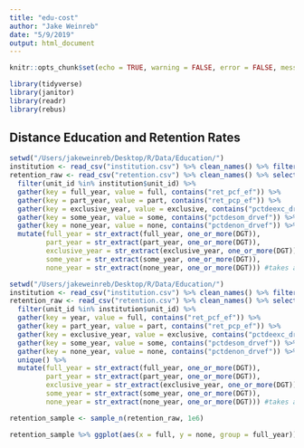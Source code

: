 ```yaml
---
title: "edu-cost"
author: "Jake Weinreb"
date: "5/9/2019"
output: html_document
---
```


```r
knitr::opts_chunk$set(echo = TRUE, warning = FALSE, error = FALSE, message = FALSE)
```

```r
library(tidyverse)
library(janitor)
library(readr)
library(rebus)
```

## Distance Education and Retention Rates

```r
setwd("/Users/jakeweinreb/Desktop/R/Data/Education/")
institution <- read_csv("institution.csv") %>% clean_names() %>% filter(instcat_hd2017 == 2)
retention_raw <- read_csv("retention.csv") %>% clean_names() %>% select(-x33) %>% 
  filter(unit_id %in% institution$unit_id) %>% 
  gather(key = full_year, value = full, contains("ret_pcf_ef")) %>% 
  gather(key = part_year, value = part, contains("ret_pcp_ef")) %>% 
  gather(key = exclusive_year, value = exclusive, contains("pctdeexc_drvef")) %>% 
  gather(key = some_year, value = some, contains("pctdesom_drvef")) %>% 
  gather(key = none_year, value = none, contains("pctdenon_drvef")) %>% 
  mutate(full_year = str_extract(full_year, one_or_more(DGT)),
         part_year = str_extract(part_year, one_or_more(DGT)),
         exclusive_year = str_extract(exclusive_year, one_or_more(DGT)),
         some_year = str_extract(some_year, one_or_more(DGT)),
         none_year = str_extract(none_year, one_or_more(DGT))) #takes a while (~10 mins)
```

```r
setwd("/Users/jakeweinreb/Desktop/R/Data/Education/")
institution <- read_csv("institution.csv") %>% clean_names() %>% filter(instcat_hd2017 == 2)
retention_raw <- read_csv("retention.csv") %>% clean_names() %>% select(-x33) %>% 
  filter(unit_id %in% institution$unit_id) %>% 
  gather(key = year, value = full, contains("ret_pcf_ef")) %>% 
  gather(key = part_year, value = part, contains("ret_pcp_ef")) %>% 
  gather(key = exclusive_year, value = exclusive, contains("pctdeexc_drvef")) %>% 
  gather(key = some_year, value = some, contains("pctdesom_drvef")) %>% 
  gather(key = none_year, value = none, contains("pctdenon_drvef")) %>% 
  unique() %>% 
  mutate(full_year = str_extract(full_year, one_or_more(DGT)),
         part_year = str_extract(part_year, one_or_more(DGT)),
         exclusive_year = str_extract(exclusive_year, one_or_more(DGT)),
         some_year = str_extract(some_year, one_or_more(DGT)),
         none_year = str_extract(none_year, one_or_more(DGT))) #takes a while (~10 mins)
```

```r
retention_sample <- sample_n(retention_raw, 1e6)
```

```r
retention_sample %>% ggplot(aes(x = full, y = none, group = full_year)) + geom_point(alpha = .4)
```

